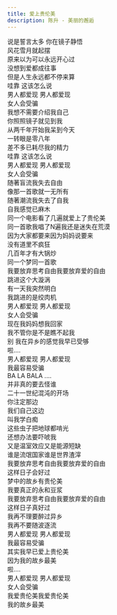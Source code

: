```yaml
---
title: 爱上贵伦美
description: 陈升 - 美丽的邂逅
---
```


说是誓言太多 你在镜子静悟<br />风花雪月就起摆<br />原来以为可以永远开心过<br />没想到爱都成往事<br />但是人生永远都不停来算<br />哇靠 这该怎么说<br />男人都爱现 男人都爱现<br />女人会受骗<br />我想不需要介绍我自己<br />你照照镜子就见到我<br />从两千年开始我呆到今天<br />一转眼是零八年<br />差不多已耗尽我的精力<br />哇靠 这该怎么说<br />男人都爱现 男人都爱现<br />女人会受骗<br />随著盲流我失去自由<br />像那一首歌就一无所有<br />随著潮流我失去了自我<br />自我感觉已麻木<br />同一个电影看了几遍就爱上了贵伦美<br />同一首歌我唱了N遍我还是迷失在荒漠<br />因为大家都要来因为妈妈说要来<br />没有道里不疯狂<br />几百年才有大锅炒<br />同一个梦同一首歌<br />我要放弃思考自由我要放弃爱的自由<br />跳进这个大漩涡<br />有一天我突然明白<br />我跳进的是绞肉机<br />男人都爱现 男人都爱现<br />女人会受骗<br />现在我妈妈想我回家<br />我不管你是不是瞧不起我<br />别 我在异乡的感觉我早已受够<br />啦....<br />男人都爱现 男人都爱现<br />我最容易受骗<br />BA LA BALA ....<br />并非真的要去怪谁<br />二十一世纪混沌的开场<br />你注定那边<br />我们自己这边<br />叫我学白痴<br />这些虫子把地球都啃光<br />还想办法要吓唬我<br />又是温室效应又是能源短缺<br />谁是流氓国家谁是世界渣滓<br />我要放弃思考自由我要放弃爱的自由<br />这样日子会好过<br />梦中的故乡有贵伦美<br />我要真正的永和豆浆<br />我要放弃思考自由我要放弃爱的自由<br />这样日子真好过<br />我再不理要醉过异乡<br />我再不要随波逐流<br />男人都爱现 男人都爱现<br />我最容易受骗<br />其实我早已爱上贵伦美<br />因为我的故乡最美<br />啦....<br />男人都爱现 男人都爱现<br />女人会受骗<br />我爱贵伦美我爱贵伦美<br />我的故乡最美